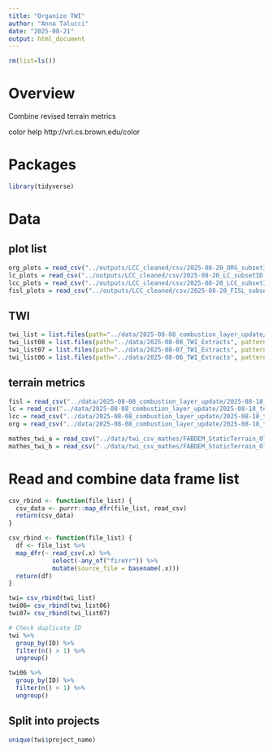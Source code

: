 ```yaml
---
title: "Organize TWI"
author: "Anna Talucci"
date: "2025-08-21"
output: html_document
---
```





```r
rm(list=ls())
```

# Overview

Combine revised terrain metrics


color help
http://vrl.cs.brown.edu/color

# Packages

```r
library(tidyverse)
```


# Data

## plot list

```r
org_plots = read_csv("../outputs/LCC_cleaned/csv/2025-08-20_ORG_subsetID.csv")
lc_plots = read_csv("../outputs/LCC_cleaned/csv/2025-08-20_LC_subsetID.csv")
lcc_plots = read_csv("../outputs/LCC_cleaned/csv/2025-08-20_LCC_subsetID.csv")
fisl_plots = read_csv("../outputs/LCC_cleaned/csv/2025-08-20_FISL_subsetID.csv")
```

## TWI

```r
twi_list = list.files(path="../data/2025-08-08_combustion_layer_update/TWI_Extracts", pattern='*.csv', full.names = TRUE)
twi_list08 = list.files(path="../data/2025-08-08_TWI_Extracts", pattern='*.csv', full.names = TRUE)
twi_list07 = list.files(path="../data/2025-08-07_TWI_Extracts", pattern='*.csv', full.names = TRUE)
twi_list06 = list.files(path="../data/2025-08-06_TWI_Extracts", pattern='*.csv', full.names = TRUE)
```

## terrain metrics

```r
fisl = read_csv("../data/2025-08-08_combustion_layer_update/2025-08-18_terrainEE/2025-08-18TerrainMetrics_FISL.csv")
lc = read_csv("../data/2025-08-08_combustion_layer_update/2025-08-18_terrainEE/2025-08-18TerrainMetrics_LC.csv")
lcc = read_csv("../data/2025-08-08_combustion_layer_update/2025-08-18_terrainEE/2025-08-18TerrainMetrics_LCC.csv")
org = read_csv("../data/2025-08-08_combustion_layer_update/2025-08-18_terrainEE/2025-08-18TerrainMetrics_ORG.csv")
```

```r
mathes_twi_a = read_csv("../data/twi_csv_mathes/FABDEM_StaticTerrain_OldData_aboveground.csv")
mathes_twi_b = read_csv("../data/twi_csv_mathes/FABDEM_StaticTerrain_OldData_belowground.csv")
```

# Read and combine data frame list

```r
csv_rbind <- function(file_list) {
  csv_data <- purrr::map_dfr(file_list, read_csv)
  return(csv_data)
}

```

```r
csv_rbind <- function(file_list) {
  df <- file_list %>%
  map_dfr(~ read_csv(.x) %>%
            select(-any_of("fireYr")) %>%
            mutate(source_file = basename(.x)))
  return(df)
}
```


```r
twi= csv_rbind(twi_list)
twi06= csv_rbind(twi_list06)
twi07= csv_rbind(twi_list07)
```

```r
# Check duplicate ID
twi %>%
  group_by(ID) %>%
  filter(n() > 1) %>%
  ungroup()

twi06 %>%
  group_by(ID) %>%
  filter(n() > 1) %>%
  ungroup()

```

## Split into projects

```r
unique(twi$project_name)
```